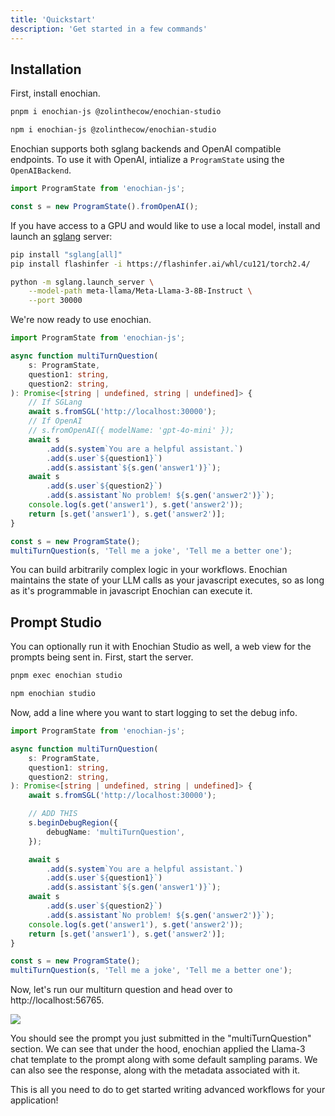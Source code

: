 ```yaml
---
title: 'Quickstart'
description: 'Get started in a few commands'
---
```


## Installation

First, install enochian.

<CodeGroup>

```bash pnpm
pnpm i enochian-js @zolinthecow/enochian-studio
```

```bash npm
npm i enochian-js @zolinthecow/enochian-studio
```

</CodeGroup>

Enochian supports both sglang backends and OpenAI compatible endpoints. To use it with OpenAI, intialize a `ProgramState` using the `OpenAIBackend`.

```typescript
import ProgramState from 'enochian-js';

const s = new ProgramState().fromOpenAI();
```

If you have access to a GPU and would like to use a local model, install and launch an [sglang](https://github.com/sgl-project/sglang) server:

```bash
pip install "sglang[all]"
pip install flashinfer -i https://flashinfer.ai/whl/cu121/torch2.4/

python -m sglang.launch_server \
    --model-path meta-llama/Meta-Llama-3-8B-Instruct \
    --port 30000
```

We're now ready to use enochian.

```typescript
import ProgramState from 'enochian-js';

async function multiTurnQuestion(
    s: ProgramState,
    question1: string,
    question2: string,
): Promise<[string | undefined, string | undefined]> {
    // If SGLang
    await s.fromSGL('http://localhost:30000');
    // If OpenAI
    // s.fromOpenAI({ modelName: 'gpt-4o-mini' });
    await s
        .add(s.system`You are a helpful assistant.`)
        .add(s.user`${question1}`)
        .add(s.assistant`${s.gen('answer1')}`);
    await s
        .add(s.user`${question2}`)
        .add(s.assistant`No problem! ${s.gen('answer2')}`);
    console.log(s.get('answer1'), s.get('answer2'));
    return [s.get('answer1'), s.get('answer2')];
}

const s = new ProgramState();
multiTurnQuestion(s, 'Tell me a joke', 'Tell me a better one');
```

You can build arbitrarily complex logic in your workflows. Enochian maintains the state of your LLM calls as your javascript executes, so as long as it's programmable in javascript Enochian can execute it.

## Prompt Studio

You can optionally run it with Enochian Studio as well, a web view for the prompts being sent in. First, start the server.

<CodeGroup>

```bash pnpm
pnpm exec enochian studio
```

```bash npm
npm enochian studio
```

</CodeGroup>

Now, add a line where you want to start logging to set the debug info.

```typescript
import ProgramState from 'enochian-js';

async function multiTurnQuestion(
    s: ProgramState,
    question1: string,
    question2: string,
): Promise<[string | undefined, string | undefined]> {
    await s.fromSGL('http://localhost:30000');

    // ADD THIS
    s.beginDebugRegion({
        debugName: 'multiTurnQuestion',
    });

    await s
        .add(s.system`You are a helpful assistant.`)
        .add(s.user`${question1}`)
        .add(s.assistant`${s.gen('answer1')}`);
    await s
        .add(s.user`${question2}`)
        .add(s.assistant`No problem! ${s.gen('answer2')}`);
    console.log(s.get('answer1'), s.get('answer2'));
    return [s.get('answer1'), s.get('answer2')];
}

const s = new ProgramState();
multiTurnQuestion(s, 'Tell me a joke', 'Tell me a better one');
```

Now, let's run our multiturn question and head over to http://localhost:56765.

<img class="rounded-sm" src="/images/enochian-studio-example.png" />

You should see the prompt you just submitted in the "multiTurnQuestion" section. We can see that under the hood, enochian applied the Llama-3 chat template to the prompt along with some default sampling params. We can also see the response, along with the metadata associated with it.

This is all you need to do to get started writing advanced workflows for your application!
